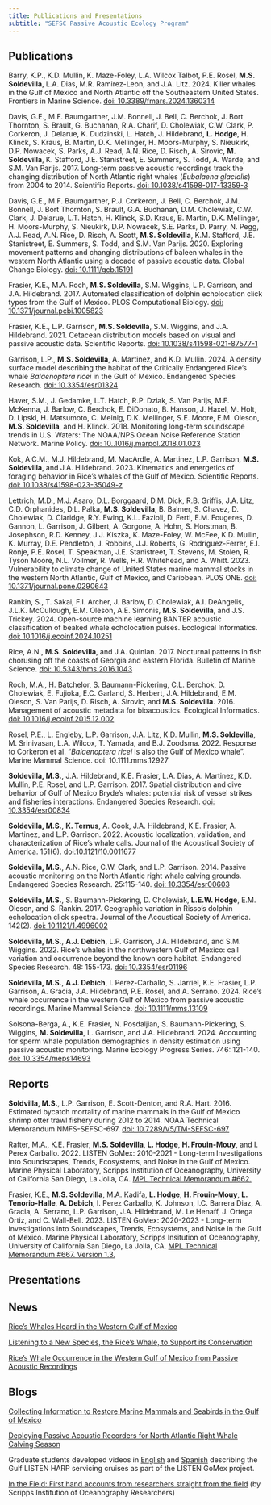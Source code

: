 ```yaml
---
title: Publications and Presentations
subtitle: "SEFSC Passive Acoustic Ecology Program"
---
```


## Publications

Barry, K.P., K.D. Mullin, K. Maze-Foley, L.A. Wilcox Talbot, P.E. Rosel, **M.S. Soldevilla**, L.A. Dias, M.R. Ramirez-Leon, and J.A. Litz. 2024. Killer whales in the Gulf of Mexico and North Atlantic off the Southeastern United States. Frontiers in Marine Science. [doi: 10.3389/fmars.2024.1360314](https://www.frontiersin.org/journals/marine-science/articles/10.3389/fmars.2024.1460314/full)
<!-- (content\pubs\Barry et al. 2024.pdf) -->

Davis, G.E., M.F. Baumgartner, J.M. Bonnell, J. Bell, C. Berchok, J. Bort Thornton, S. Brault, G. Buchanan, R.A. Charif, D. Cholewiak, C.W. Clark, P. Corkeron, J. Delarue, K. Dudzinski, L. Hatch, J. Hildebrand, **L. Hodge**, H. Klinck, S. Kraus, B. Martin, D.K. Mellinger, H. Moors-Murphy, S. Nieukirk, D.P. Nowacek, S. Parks, A.J. Read, A.N. Rice, D. Risch, A. Sirovic, **M. Soldevilla**, K. Stafford, J.E. Stanistreet, E. Summers, S. Todd, A. Warde, and S.M. Van Parijs. 2017. Long-term passive acoustic recordings track the changing distribution of North Atlantic right whales (*Eubalaena glacialis*) from 2004 to 2014. Scientific Reports. [doi: 10.1038/s41598-017-13359-3](https://www.nature.com/articles/s41598-017-13359-3)
<!-- (content/pubs/Davis et al. 2017.pdf) -->

Davis, G.E., M.F. Baumgartner, P.J. Corkeron, J. Bell, C. Berchok, J.M. Bonnell, J. Bort Thornton, S. Brault, G.A. Buchanan, D.M. Cholewiak, C.W. Clark, J. Delarue, L.T. Hatch, H. Klinck, S.D. Kraus, B. Martin, D.K. Mellinger, H. Moors-Murphy, S. Nieukirk, D.P. Nowacek, S.E. Parks, D. Parry, N. Pegg, A.J. Read, A.N. Rice, D. Risch, A. Scott, **M.S. Soldevilla**, K.M. Stafford, J.E. Stanistreet, E. Summers, S. Todd, and S.M. Van Parijs. 2020. Exploring movement patterns and changing distributions of baleen whales in the western North Atlantic using a decade of passive acoustic data. Global Change Biology. [doi: 10.1111/gcb.15191](https://onlinelibrary.wiley.com/doi/10.1111/gcb.15191)
<!-- (content/pubs/Davis et al. 2020.pdf) -->

Frasier, K.E., M.A. Roch, **M.S. Soldevilla**, S.M. Wiggins, L.P. Garrison, and J.A. Hildebrand. 2017. Automated classification of dolphin echolocation click types from the Gulf of Mexico. PLOS Computational Biology. [doi: 10.1371/journal.pcbi.1005823](https://journals.plos.org/ploscompbiol/article?id=10.1371/journal.pcbi.1005823)
<!-- (content/pubs/Frasier et al. 2017.pdf) -->

Frasier, K.E., L.P. Garrison, **M.S. Soldevilla**, S.M. Wiggins, and J.A. Hildebrand. 2021. Cetacean distribution models based on visual and passive acoustic data. Scientific Reports. [doi: 10.1038/s41598-021-87577-1](https://www.nature.com/articles/s41598-021-87577-1)
<!-- (content/pubs/Frasier et al. 2021.pdf) -->

Garrison, L.P., **M.S. Soldevilla**, A. Martinez, and K.D. Mullin. 2024. A density surface model describing the habitat of the Critically Endangered Rice's whale *Balaenoptera ricei* in the Gulf of Mexico. Endangered Species Research. [doi: 10.3354/esr01324](https://www.int-res.com/articles/esr2024/54/n054p041.pdf)
<!-- (content/pubs/Garrison et al. 2024.pdf) -->

Haver, S.M., J. Gedamke, L.T. Hatch, R.P. Dziak, S. Van Parijs, M.F. McKenna, J. Barlow, C. Berchok, E. DiDonato, B. Hanson, J. Haxel, M. Holt, D. Lipski, H. Matsumoto, C. Meinig, D.K. Mellinger, S.E. Moore, E.M. Oleson, **M.S. Soldevilla**, and H. Klinck. 2018. Monitoring long-term soundscape trends in U.S. Waters: The NOAA/NPS Ocean Noise Reference Station Network. Marine Policy. [doi: 10..1016/j.marpol.2018.01.023](https://www.sciencedirect.com/science/article/pii/S0308597X17306309)
<!-- (content/pubs/Haver et al. 2018.pdf) -->

Kok, A.C.M., M.J. Hildebrand, M. MacArdle, A. Martinez, L.P. Garrison, **M.S. Soldevilla**, and J.A. Hildebrand. 2023. Kinematics and energetics of foraging behavior in Rice's whales of the Gulf of Mexico. Scientific Reports. [doi: 10.1038/s41598-023-35049-z](https://www.nature.com/articles/s41598-023-35049-z)
<!-- (content/pubs/Kok et al. 2023) -->

Lettrich, M.D., M.J. Asaro, D.L. Borggaard, D.M. Dick, R.B. Griffis, J.A. Litz, C.D. Orphanides, D.L. Palka, **M.S. Soldevilla**, B. Balmer, S. Chavez, D. Cholewiak, D. Claridge, R.Y. Ewing, K.L. Fazioli, D. Fertl, E.M. Fougeres, D. Gannon, L. Garrison, J. Gilbert, A. Gorgone, A. Hohn, S. Horstman, B. Josephson, R.D. Kenney, J.J. Kiszka, K. Maze-Foley, W. McFee, K.D. Mullin, K. Murray, D.E. Pendleton, J. Robbins, J.J. Roberts, G. Rodriguez-Ferrer, E.I. Ronje, P.E. Rosel, T. Speakman, J.E. Stanistreet, T. Stevens, M. Stolen, R. Tyson Moore, N.L. Vollmer, R. Wells, H.R. Whitehead, and A. Whitt. 2023. Vulnerability to climate change of United States marine mammal stocks in the western North Atlantic, Gulf of Mexico, and Caribbean. PLOS ONE. [doi: 10.1371/journal.pone.0290643](https://journals.plos.org/plosone/article?id=10.1371/journal.pone.0290643)
<!-- (content/pubs/Lettrich et al. 2023.pdf) -->

Rankin, S., T. Sakai, F.I. Archer, J. Barlow, D. Cholewiak, A.I. DeAngelis, J.L.K. McCullough, E.M. Oleson, A.E. Simonis, **M.S. Soldevilla**, and J.S. Trickey. 2024. Open-source machine learning BANTER acoustic classification of beaked whale echolocation pulses. Ecological Informatics. [doi: 10.1016/j.ecoinf.2024.10251](https://www.sciencedirect.com/science/article/pii/S1574954124000530)
<!-- (content/pubs/Rankin et al. 2024.pdf) -->

Rice, A.N., **M.S. Soldevilla**, and J.A. Quinlan. 2017. Nocturnal patterns in fish chorusing off the coasts of Georgia and eastern Florida. Bulletin of Marine Science. [doi: 10.5343/bms.2016.1043](content/pubs/Rice et al. 2017.pdf)

Roch, M.A., H. Batchelor, S. Baumann-Pickering, C.L. Berchok, D. Cholewiak, E. Fujioka, E.C. Garland, S. Herbert, J.A. Hildebrand, E.M. Oleson, S. Van Parijs, D. Risch, A. Sirovic, and **M.S. Soldevilla**. 2016. Management of acoustic metadata for bioacoustics. Ecological Informatics. [doi: 10.1016/j.ecoinf.2015.12.002](https://www.sciencedirect.com/science/article/pii/S1574954115001983)
<!-- (content/pubs/Roch et al. 2016.pdf) -->

Rosel, P.E., L. Engleby, L.P. Garrison, J.A. Litz, K.D. Mullin, **M.S. Soldevilla**, M. Srinivasan, L.A. Wilcox, T. Yamada, and B.J. Zoodsma. 2022. Response to Corkeron et al. "*Balaenoptera ricei* is also the Gulf of Mexico whale". Marine Mammal Science. doi: 10.1111.mms.12927
<!-- (content/pubs/Rosel et al. 2022.pdf) -->

**Soldevilla, M.S.**, J.A. Hildebrand, K.E. Frasier, L.A. Dias, A. Martinez, K.D. Mullin, P.E. Rosel, and L.P. Garrison. 2017. Spatial distribution and dive behavior of Gulf of Mexico Bryde's whales: potential risk of vessel strikes and fisheries interactions. Endangered Species Research. [doi: 10.3354/esr00834](https://www.int-res.com/articles/suppl/n032p533_supp.pdf)
<!-- (content/pubs/Soldevilla et al. 2017 ESR.pdf) -->

**Soldevilla, M.S.**, **K. Ternus**, A. Cook, J.A. Hildebrand, K.E. Frasier, A. Martinez, and L.P. Garrison. 2022. Acoustic localization, validation, and characterization of Rice's whale calls. Journal of the Acoustical Society of America. 151(6). [doi:10.1121/10.0011677](https://pubs.aip.org/asa/jasa/article/151/6/4264/2839426/Acoustic-localization-validation-and)
<!-- (content/pubs/Soldevilla et al. 2022.pdf) -->

**Soldevilla, M.S.**, A.N. Rice, C.W. Clark, and L.P. Garrison. 2014. Passive acoustic monitoring on the North Atlantic right whale calving grounds. Endangered Species Research. 25:115-140. [doi: 10.3354/esr00603](https://www.int-res.com/articles/esr2014/25/n025p115.pdf)
<!-- (content/pubs/Soldevilla et al. 2014.pdf) -->

**Soldevilla, M.S.**, S. Baumann-Pickering, D. Cholewiak, **L.E.W. Hodge**, E.M. Oleson, and S. Rankin. 2017. Geographic variation in Risso's dolphin echolocation click spectra. Journal of the Acoustical Society of America. 142(2). [doi: 10.1121/1.4996002](https://pubs.aip.org/asa/jasa/article/142/2/599/640332/Geographic-variation-in-Risso-s-dolphin)
<!-- (content/pubs/Soldevilla et al. 2017 JASA.pdf) -->

**Soldevilla, M.S.**, **A.J. Debich**, L.P. Garrison, J.A. Hildebrand, and S.M. Wiggins. 2022. Rice's whales in the northwestern Gulf of Mexico: call variation and occurrence beyond the known core habitat. Endangered Species Research. 48: 155-173. [doi: 10.3354/esr01196](https://www.int-res.com/articles/esr2022/48/n048p155.pdf)
<!-- (content/pubs/Soldevilla et al. 2022 ESR.pdf) -->

**Soldevilla, M.S.**, **A.J. Debich**, I. Perez-Carballo, S. Jarriel, K.E. Frasier, L.P. Garrison, A. Gracia, J.A. Hildebrand, P.E. Rosel, and A. Serrano. 2024. Rice's whale occurrence in the western Gulf of Mexico from passive acoustic recordings. Marine Mammal Science. [doi: 10.1111/mms.13109](https://onlinelibrary.wiley.com/doi/10.1111/mms.13109)
<!-- (content/pubs/Soldevilla et al. 2024 MMS.pdf) -->

Solsona-Berga, A., K.E. Frasier, N. Posdaljian, S. Baumann-Pickering, S. Wiggins, **M. Soldevilla**, L. Garrison, and J.A. Hildebrand. 2024. Accounting for sperm whale population demographics in density estimation using passive acoustic monitoring. Marine Ecology Progress Series. 746: 121-140. [doi: 10.3354/meps14693](https://www.int-res.com/articles/meps_oa/m746p121.pdf)
<!-- (content/pubs/Solsona-Berga et al. 2024.pdf) -->


## Reports

**Soldvilla, M.S.**, L.P. Garrison, E. Scott-Denton, and R.A. Hart. 2016. Estimated bycatch mortality of marine mammals in the Gulf of Mexico shrimp otter trawl fishery during 2012 to 2014. NOAA Technical Memorandum NMFS-SEFSC-697. [doi: 10.7289/V5/TM-SEFSC-697](https://repository.library.noaa.gov/view/noaa/12515)

Rafter, M.A., K.E. Frasier, **M.S. Soldevilla**, **L. Hodge**, **H. Frouin-Mouy**, and I. Perex Carballo. 2022. LISTEN GoMex: 2010-2021 - Long-term Investigations into Soundscapes, Trends, Ecosystems, and Noise in the Gulf of Mexico. Marine Physical Laboratory, Scripps Institution of Oceanography, University of California San Diego, La Jolla, CA. [MPL Technical Memorandum #662.](https://repository.library.noaa.gov/view/noaa/52101#moretextPAmods.subject_name)

Frasier, K.E., **M.S. Soldevilla**, M.A. Kadifa, **L. Hodge**, **H. Frouin-Mouy**, **L. Tenorio-Halle**, **A. Debich**, I. Perez Carballo, K. Johnson, I.C. Barrera Diaz, A. Gracia, A. Serrano, L.P. Garrison, J.A. Hildebrand, M. Le Henaff, J. Ortega Ortiz, and C. Wall-Bell. 2023. LISTEN GoMex: 2020-2023 - Long-term Investigations into Soundscapes, Trends, Ecosystems, and Noise in the Gulf of Mexico. Marine Physical Laboratory, Scripps Insitution of Oceanography, University of California San Diego, La Jolla, CA. [MPL Technical Memorandum #667. Version 1.3.](https://repository.library.noaa.gov/view/noaa/61644)


## Presentations


## News

[Rice's Whales Heard in the Western Gulf of Mexico](https://www.fisheries.noaa.gov/feature-story/rices-whales-heard-western-gulf-mexico)

[Listening to a New Species, the Rice's Whale, to Support its Conservation](https://www.fisheries.noaa.gov/southeast/science-data/listening-new-species-rices-whale-support-its-conservation)

[Rice's Whale Occurrence in the Western Gulf of Mexico from Passive Acoustic Recordings](https://www.fisheries.noaa.gov/resource/peer-reviewed-research/rices-whale-occurrence-western-gulf-mexico-passive-acoustic)


## Blogs

[Collecting Information to Restore Marine Mammals and Seabirds in the Gulf of Mexico](https://www.fisheries.noaa.gov/taxonomy/term/1000381581)

[Deploying Passive Acoustic Recorders for North Atlantic Right Whale Calving Season](https://www.fisheries.noaa.gov/feature-story/deploying-passive-acoustic-recorders-north-atlantic-right-whale-calving-season)

Graduate students developed videos in [English](https://drive.google.com/file/d/1II6qgyNwlO3NdhiDYrZ4gS7hY8VIetEE/view) and [Spanish](https://drive.google.com/file/d/1E2A--zWOr8L_tKkAbOwFdWRmgsjm1iyq/view) describing the Gulf LISTEN HARP servicing cruises as part of the LISTEN GoMex project.

[In the Field: First hand accounts from researchers straight from the field](https://www.cetus.ucsd.edu/blog.html) (by Scripps Institution of Oceanography Researchers)


<!-- This is an optional page but is a great opportunity to highlight some of your publications and presentations. -->

<!-- SAEL example (add once this page is corrected) -->
